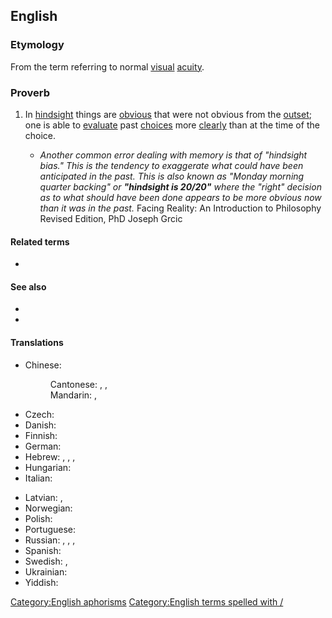 ==English==

===Etymology===
From the term {{m|en|20/20}} referring to normal [[visual]] [[acuity]].

===Proverb===
{{head|en|proverb|head=[[hindsight]] [[is]] [[20/20]]}}

# {{lb|en|idiomatic}} In [[hindsight]] things are [[obvious]] that were not obvious from the [[outset]]; one is able to [[evaluate]] past [[choice]]s more [[clearly]] than at the time of the choice.
#* ''Another common error dealing with memory is that of "hindsight bias." This is the tendency to exaggerate what could have been anticipated in the past. This is also known as "Monday morning quarter backing" or '''"hindsight is 20/20"''' where the "right" decision as to what should have been done appears to be more obvious now than it was in the past.'' Facing Reality: An Introduction to Philosophy Revised Edition, PhD Joseph Grcic

====Related terms====
* {{l|en|twenty-twenty hindsight}}

====See also====
* {{l|en|Monday-morning quarterback}}
* {{l|en|it is easy to be wise after the event}}

====Translations====
{{trans-top|in hindsight things are obvious that were not obvious from the outset}}
* Chinese:
*: Cantonese: {{t|yue|馬後炮|tr=maa5 hau6 paau3}}, {{t|yue|有早知，冇乞兒|tr=jau5 zou2-zi1, mou5 hat1-ji4|lit=there would be no homeless people if everyone knows beforehand}}, {{t|yue|事後孔明|tr=si6 hou6 hung2-ming4|lit=everyone can be {{w|Kongming}} in hindsight}}
*: Mandarin: {{t+|cmn|吃一塹，長一智|sc=Hani}}, {{t+|cmn|吃一堑，长一智|tr=chīyīqiàn, zhǎngyīzhì|sc=Hani|lit=falling in a moat makes you all the wiser}}
* Czech: {{t+|cs|po bitvě je každý generál}}
* Danish: {{t|da|i bagklogskabens klare lys}} {{q|prepositional phrase}}
* Finnish: {{t|fi|[[jälkiviisaus]] [[on]] [[helppoa]]}}
* German: {{t|de|hinterher ist man immer klüger}}
* Hebrew: {{t|he|כולם חכמים בדיעבד}}, {{t|he|במבט לאחור רואים הכול שש־שש}}, {{t|he|במבט לאחור כולנו חכמים}}, {{t|he|חוכמה לאחר מעשה}}
* Hungarian: {{t|hu|utólag könnyű okosnak lenni}}
* Italian: {{t|it|del senno di poi son piene le fosse}}
{{trans-mid}}
* Latvian: {{t|lv|pēc kara visi gudri|lit=after the war everyone is wise}}, {{t|lv|pēc kaujas visi gudri|lit=after the battle everyone is wise}}
* Norwegian: {{t|no|det er lett å være etterpåklok}}
* Polish: {{t+|pl|mądry Polak po szkodzie}}
* Portuguese: {{t|pt|depois que a onça já está morta, todo caçador é valente}}
* Russian: {{t|ru|за́дним умо́м всяк кре́пок|lit=everyone is strong by one's hindmind}}, {{t|ru|пото́м и Семён умён|lit=afterwards, even Semyon is wise}}, {{t|ru|догада́лся, как проигра́лся|lit=(he) guessed it after (he) lost}}, {{t+|ru|гром не грянет, мужик не перекрестится|alt=(пока́) гром не гря́нет, мужи́к не перекре́стится|lit=until it thunders the man won't cross himself}}
* Spanish: {{t|es|después de la batalla somos todos generales|lit=after the battle we all are generals}}
* Swedish: {{t+|sv|efterklokhet}}, {{t|sv|det är lätt att vara efterklok}}
* Ukrainian: {{t|uk|по шко́ді всі му́дрі}}
* Yiddish: {{t|yi|אחר־המעשׂה איז יעדערער אַ חכם |tr=akher-hamayse iz yederer a khokhem}}
{{trans-bottom}}

[[Category:English aphorisms]]
[[Category:English terms spelled with /]]